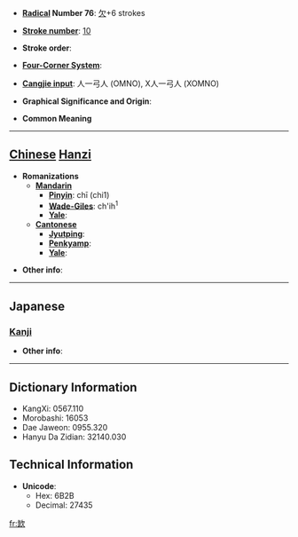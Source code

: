 * '''[[Wiktionary:Chinese radical index| Radical]] Number 76''': [[Wiktionary:Chinese radical index 欠|欠]]+6 strokes

* '''[[Wiktionary:Chinese total strokes index|Stroke number]]''': [[Wiktionary:Chinese total strokes index 10|10]]

* '''Stroke order''': 

* '''[[Wiktionary:Chinese four corner index|Four-Corner System]]''': 

* '''[[Wiktionary:Chinese Cangjie index|Cangjie input]]''': 人一弓人 (OMNO), X人一弓人 (XOMNO)

* '''Graphical Significance and Origin''': 

* '''Common Meaning'''

----

== [[Chinese]] [[Hanzi]] ==

* '''Romanizations'''
** '''[[Mandarin]]'''
*** '''[[Pinyin]]''': chī (chi1)
*** '''[[Wade-Giles]]''': ch'ih<sup>1</sup>
*** '''[[Yale]]''': 
** '''[[Cantonese]]'''
*** '''[[Jyutping]]''':
*** '''[[Penkyamp]]''': 
*** '''[[Yale]]''': 

* '''Other info''': 

----

==Japanese==
===[[Kanji]]===
{{kanji|on readings=[[けき]] (keki), [[きゃく]] (kyaku)|kun readings=}}

* '''Other info''':  

----

== Dictionary Information ==

* KangXi: 0567.110
* Morobashi: 16053
* Dae Jaweon: 0955.320
* Hanyu Da Zidian: 32140.030

== Technical Information ==

* '''Unicode''':
** Hex: 6B2B
** Decimal: 27435

[[fr:欫]]